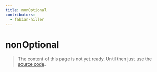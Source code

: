 ```yaml
---
title: nonOptional
contributors:
  - fabian-hiller
---
```


# nonOptional

> The content of this page is not yet ready. Until then just use the [source code](https://github.com/fabian-hiller/valibot/blob/main/library/src/schemas/nonOptional/nonOptional.ts).
